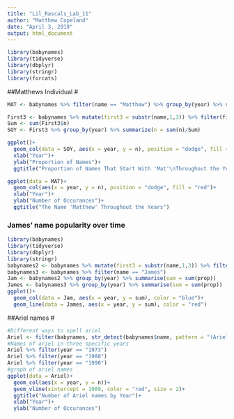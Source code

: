 ```yaml
---
title: "Lil_Rascals_Lab_11"
author: "Matthew Copeland"
date: "April 3, 2019"
output: html_document
---
```


```r
library(babynames)
library(tidyverse)
library(dbplyr)
library(stringr)
library(forcats)
```


##Matthews Individual
#
```r
MAT <- babynames %>% filter(name == "Matthew") %>% group_by(year) %>% summarise(n = sum(n))

First3 <- babynames %>% mutate(first3 = substr(name,1,3)) %>% filter(first3 == "Mat")
Sum <- sum(First3$n)
SOY <- First3 %>% group_by(year) %>% summarize(n = sum(n)/Sum)

ggplot()+
  geom_col(data = SOY, aes(x = year, y = n), position = "dodge", fill = "blue")+
  xlab("Year")+
  ylab("Proportion of Names")+
  ggtitle("Proportion of Names That Start With 'Mat'\nThroughout the Years ")

ggplot(data = MAT)+
  geom_col(aes(x = year, y = n), position = "dodge", fill = "red")+
  xlab("Year")+
  ylab("Number of Occurances")+
  ggtitle("The Name 'Matthew' Throughout the Years")
```


### James' name popularity over time
```r
library(babynames)
library(tidyverse)
library(dbplyr)
library(stringr)
babynames2 <- babynames %>% mutate(first3 = substr(name,1,3)) %>% filter(first3 == "Jam") 
babynames3 <- babynames %>% filter(name == "James") 
Jam <- babynames2 %>% group_by(year) %>% summarise(sum = sum(prop))
James <- babynames3 %>% group_by(year) %>% summarise(sum = sum(prop))
ggplot()+
  geom_col(data = Jam, aes(x = year, y = sum), color = "blue")+
  geom_line(data = James, aes(x = year, y = sum), color = "red")
```

##Ariel names
#
```r
#Different ways to spell ariel
Ariel <- filter(babynames, str_detect(babynames$name, pattern = "(Ariel)|(Arielle)|(Arial)|(Aerial)|(Aurielle)|(Eriel)|(Ariell)|(Erielle)|(Aryel)|(Aeriel)|(Aryelle)|(Arrielle)|(Ariele)|(Aariel)|(Erial)|(Auriel)|(Arieal)|(Aerielle)")) %>% group_by(year) %>% summarise(n = sum(n))
#Names of ariel in three specific years
Ariel %>% filter(year == "1973")
Ariel %>% filter(year == "1988")
Ariel %>% filter(year == "1990")
#graph of ariel names
ggplot(data = Ariel)+
  geom_col(aes(x = year, y = n))+
  geom_vline(xintercept = 1989, color = "red", size = 2)+
  ggtitle("Number of Ariel names by Year")+
  xlab("Year")+
  ylab("Number of Occurances")
```

##
#
```r

```

##
#
```r

```
